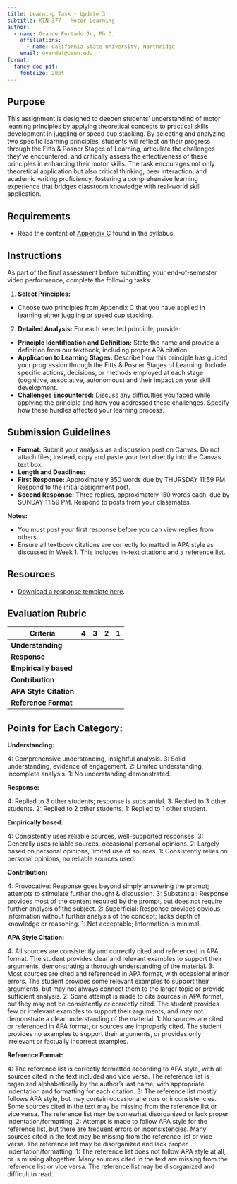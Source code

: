 ```yaml
---
title: Learning Task - Update 3
subtitle: KIN 377 - Motor Learning
author:
  - name: Ovande Furtado Jr, Ph.D.
    affiliations:
      - name: California State University, Northridge
    email: ovandef@csun.edu
format:
  fancy-doc-pdf:
    fontsize: 20pt
---
```


## Purpose

This assignment is designed to deepen students' understanding of motor learning principles by applying theoretical concepts to practical skills development in juggling or speed cup stacking. By selecting and analyzing two specific learning principles, students will reflect on their progress through the Fitts & Posner Stages of Learning, articulate the challenges they've encountered, and critically assess the effectiveness of these principles in enhancing their motor skills. The task encourages not only theoretical application but also critical thinking, peer interaction, and academic writing proficiency, fostering a comprehensive learning experience that bridges classroom knowledge with real-world skill application.

## Requirements

-   Read the content of [Appendix C](https://drfurtado.github.io/kin377/syllabus-fo.html#sec-appendix-c) found in the syllabus.

## Instructions

As part of the final assessment before submitting your end-of-semester video performance, complete the following tasks:

1.  **Select Principles:**

-   Choose two principles from Appendix C that you have applied in learning either juggling or speed cup stacking.

2.  **Detailed Analysis:** For each selected principle, provide:

-   **Principle Identification and Definition:** State the name and provide a definition from our textbook, including proper APA citation.
-   **Application to Learning Stages:** Describe how this principle has guided your progression through the Fitts & Posner Stages of Learning. Include specific actions, decisions, or methods employed at each stage (cognitive, associative, autonomous) and their impact on your skill development.
-   **Challenges Encountered:** Discuss any difficulties you faced while applying the principle and how you addressed these challenges. Specify how these hurdles affected your learning process.

## Submission Guidelines

-   **Format:** Submit your analysis as a discussion post on Canvas. Do not attach files; instead, copy and paste your text directly into the Canvas text box.
-   **Length and Deadlines:**
-   **First Response:** Approximately 350 words due by THURSDAY 11:59 PM. Respond to the initial assignment post.
-   **Second Response:** Three replies, approximately 150 words each, due by SUNDAY 11:59 PM. Respond to posts from your classmates.

**Notes:**

-   You must post your first response before you can view replies from others.
-   Ensure all textbook citations are correctly formatted in APA style as discussed in Week 1. This includes in-text citations and a reference list.

## Resources

-   [Download a response template here](https://mycsunemail-my.sharepoint.com/:w:/g/personal/ovande_furtado_csun_edu/EYxJHESvsAhEg-MXzmlY70EBeM9XdBO5hXo561QS7jNqEw?e=VGXanv).

## Evaluation Rubric

| Criteria               | 4   | 3   | 2   | 1   |
|------------------------|-----|-----|-----|-----|
| **Understanding**      |     |     |     |     |
| **Response**           |     |     |     |     |
| **Empirically based**  |     |     |     |     |
| **Contribution**       |     |     |     |     |
| **APA Style Citation** |     |     |     |     |
| **Reference Format**   |     |     |     |     |

## Points for Each Category:

**Understanding:**

4: Comprehensive understanding, insightful analysis. 3: Solid understanding, evidence of engagement. 2: Limited understanding, incomplete analysis. 1: No understanding demonstrated.

**Response:**

4: Replied to 3 other students; response is substantial. 3: Replied to 3 other students. 2: Replied to 2 other students. 1: Replied to 1 other student.

**Empirically based:**

4: Consistently uses reliable sources, well-supported responses. 3: Generally uses reliable sources, occasional personal opinions. 2: Largely based on personal opinions, limited use of sources. 1: Consistently relies on personal opinions, no reliable sources used.

**Contribution:**

4: Provocative: Response goes beyond simply answering the prompt; attempts to stimulate further thought & discussion. 3: Substantial: Response provides most of the content required by the prompt, but does not require further analysis of the subject. 2: Superficial: Response provides obvious information without further analysis of the concept; lacks depth of knowledge or reasoning. 1: Not acceptable; Information is minimal.

**APA Style Citation:**

4: All sources are consistently and correctly cited and referenced in APA format. The student provides clear and relevant examples to support their arguments, demonstrating a thorough understanding of the material. 3: Most sources are cited and referenced in APA format, with occasional minor errors. The student provides some relevant examples to support their arguments, but may not always connect them to the larger topic or provide sufficient analysis. 2: Some attempt is made to cite sources in APA format, but they may not be consistently or correctly cited. The student provides few or irrelevant examples to support their arguments, and may not demonstrate a clear understanding of the material. 1: No sources are cited or referenced in APA format, or sources are improperly cited. The student provides no examples to support their arguments, or provides only irrelevant or factually incorrect examples.

**Reference Format:**

4: The reference list is correctly formatted according to APA style, with all sources cited in the text included and vice versa. The reference list is organized alphabetically by the author's last name, with appropriate indentation and formatting for each citation. 3: The reference list mostly follows APA style, but may contain occasional errors or inconsistencies. Some sources cited in the text may be missing from the reference list or vice versa. The reference list may be somewhat disorganized or lack proper indentation/formatting. 2: Attempt is made to follow APA style for the reference list, but there are frequent errors or inconsistencies. Many sources cited in the text may be missing from the reference list or vice versa. The reference list may be disorganized and lack proper indentation/formatting. 1: The reference list does not follow APA style at all, or is missing altogether. Many sources cited in the text are missing from the reference list or vice versa. The reference list may be disorganized and difficult to read.
